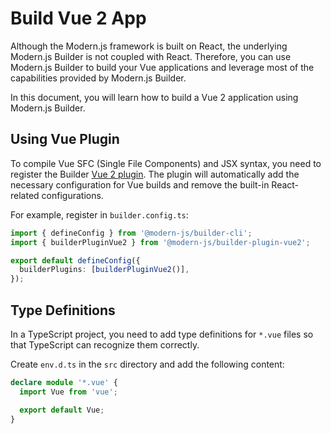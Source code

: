 # Build Vue 2 App

Although the Modern.js framework is built on React, the underlying Modern.js Builder is not coupled with React. Therefore, you can use Modern.js Builder to build your Vue applications and leverage most of the capabilities provided by Modern.js Builder.

In this document, you will learn how to build a Vue 2 application using Modern.js Builder.


<Vue2Project />


<CliToolVue />

## Using Vue Plugin

To compile Vue SFC (Single File Components) and JSX syntax, you need to register the Builder [Vue 2 plugin](/plugins/plugin-vue2). The plugin will automatically add the necessary configuration for Vue builds and remove the built-in React-related configurations.

For example, register in `builder.config.ts`:

```ts title="builder.config.ts"
import { defineConfig } from '@modern-js/builder-cli';
import { builderPluginVue2 } from '@modern-js/builder-plugin-vue2';

export default defineConfig({
  builderPlugins: [builderPluginVue2()],
});
```

## Type Definitions

In a TypeScript project, you need to add type definitions for `*.vue` files so that TypeScript can recognize them correctly.

Create `env.d.ts` in the `src` directory and add the following content:

```ts title="src/env.d.ts"
declare module '*.vue' {
  import Vue from 'vue';

  export default Vue;
}
```


<DeployApp />
